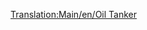 [[Translation:Main/en/Oil Tanker]]{{ru/Железнодорожное ТС|Имя=Нефтяная цистерна
|Picture=[[File:en/OilTanker.png]]
|НормЦена=£1,562 ($3,124)
|НормМасса=24 / 54 т
|НормЁмкость=30 000 литров нефти
|МоноЦена=£1,562 ($3,124)
|МоноМасса=24 / 59 т
|МоноЁмкость=35 000 литров нефти
|МагЦена=£1,562 ($3,124)
|МагМасса=24 / 61 т
|МагЁмкость=37 000 литров нефти
|Опис=Нефтяные цистерны производятся для содержания таких жидкостей как [[Main/en/Oil|нефть]]. Вагон доступен в [[Main/en/Климат/Ru#Умеренный|умеренном]], [[Main/en/Климат/Ru#Субарктический|субарктическом]] и [[Main/en/Климат/Ru#Субтропический|субтропическом]] климатах.
}}